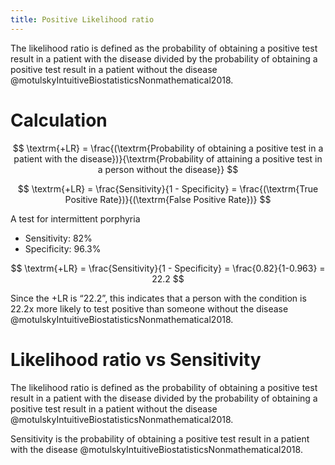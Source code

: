 ```yaml
---
title: Positive Likelihood ratio
---
```


The likelihood ratio is defined as the probability of obtaining a positive test result in a patient with the disease divided by the probability of obtaining a positive test result in a patient without the disease @motulskyIntuitiveBiostatisticsNonmathematical2018.

# Calculation

$$
\textrm{+LR} = \frac{(\textrm{Probability of obtaining a positive test in a patient with the disease})}{\textrm{Probability of attaining a positive test in a person without the disease}}
$$

$$
\textrm{+LR} = \frac{Sensitivity}{1 - Specificity} = \frac{(\textrm{True Positive Rate})}{(\textrm{False Positive Rate})}
$$


:::{.callout title="Example" collapse="true"}
A test for intermittent porphyria

- Sensitivity: 82%
- Specificity: 96.3%

$$
\textrm{+LR} = \frac{Sensitivity}{1 - Specificity} = \frac{0.82}{1-0.963} = 22.2
$$

Since the +LR is "22.2", this indicates that a person with the condition is 22.2x more likely to test positive than someone without the disease @motulskyIntuitiveBiostatisticsNonmathematical2018.
:::


# Likelihood ratio vs Sensitivity

The likelihood ratio is defined as the probability of obtaining a positive test result in a patient with the disease divided by the probability of obtaining a positive test result in a patient without the disease @motulskyIntuitiveBiostatisticsNonmathematical2018.

Sensitivity is the probability of obtaining a positive test result in a patient with the disease @motulskyIntuitiveBiostatisticsNonmathematical2018.

